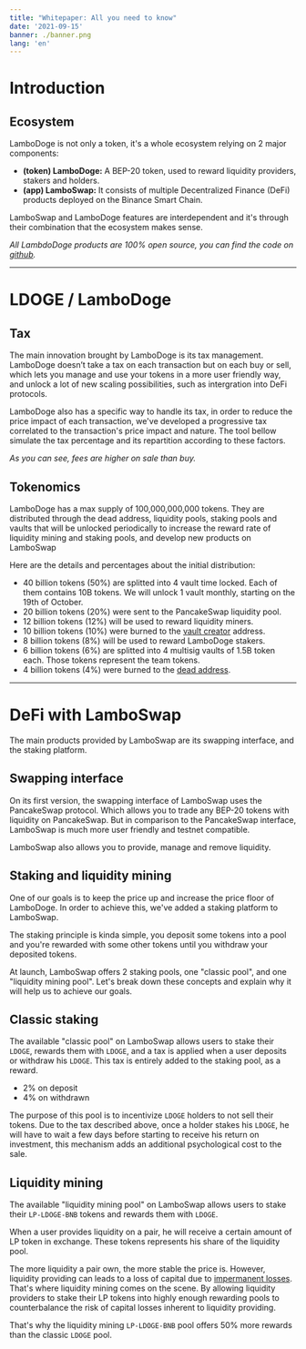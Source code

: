 ```yaml
---
title: "Whitepaper: All you need to know"
date: '2021-09-15'
banner: ./banner.png
lang: 'en'
---
```


# Introduction

## Ecosystem

LamboDoge is not only a token, it's a whole ecosystem relying on 2 major components:

- **(token) LamboDoge:** A BEP-20 token, used to reward liquidity providers, stakers and holders.
- **(app) LamboSwap:** It consists of multiple Decentralized Finance (DeFi) products deployed on the Binance Smart Chain.

LamboSwap and LamboDoge features are interdependent and it's through their combination that the ecosystem makes sense.

*All LambdoDoge products are 100% open source, you can find the code on [github](https://github.com/lamboDoge/).*

---

# LDOGE / LamboDoge

## Tax

The main innovation brought by LamboDoge is its tax management. LamboDoge doesn’t take a tax on each transaction but on each buy or sell,
which lets you manage and use your tokens in a more user friendly way, and unlock a lot of new scaling possibilities, such as intergration
into DeFi protocols.

LamboDoge also has a specific way to handle its tax, in order to reduce the price impact of each transaction,
we've developed a progressive tax correlated to the transaction's price impact and nature.
The tool bellow simulate the tax percentage and its repartition according to these factors.

<TaxSimulator/>

*As you can see, fees are higher on sale than buy.*

## Tokenomics

LamboDoge has a max supply of 100,000,000,000 tokens. They are distributed through the dead address, liquidity pools, staking pools and
vaults that will be unlocked periodically to increase the reward rate of liquidity mining and staking pools,
and develop new products on LamboSwap

Here are the details and percentages about the initial distribution:

- 40 billion tokens (50%) are splitted into 4 vault time locked. Each of them contains 10B tokens.
We will unlock 1 vault monthly, starting on the 19th of October.
- 20 billion tokens (20%) were sent to the PancakeSwap liquidity pool.
- 12 billion tokens (12%) will be used to reward liquidity miners.
- 10 billion tokens (10%) were burned to the [vault creator](https://bscscan.com/address/0x08ec88cc52edf0fff9b7672d4c640a915a7021bb) address.
- 8 billion tokens (8%) will be used to reward LamboDoge stakers.
- 6 billion tokens (6%) are splitted into 4 multisig vaults of 1.5B token each. Those tokens represent the team tokens.
- 4 billion tokens (4%) were burned to the [dead address](https://bscscan.com/address/0x000000000000000000000000000000000000dead).

---

# DeFi with LamboSwap

The main products provided by LamboSwap are its swapping interface, and the staking platform.

## Swapping interface

On its first version, the swapping interface of LamboSwap uses the PancakeSwap protocol.
Which allows you to trade any BEP-20 tokens with liquidity on PancakeSwap. But in comparison to the PancakeSwap interface,
LamboSwap is much more user friendly and testnet compatible.

LamboSwap also allows you to provide, manage and remove liquidity.

## Staking and liquidity mining

One of our goals is to keep the price up and increase the price floor of LamboDoge. In order to achieve this,
we've added a staking platform to LamboSwap.

The staking principle is kinda simple, you deposit some tokens into a pool and you're rewarded with some other tokens until
you withdraw your deposited tokens.

At launch, LamboSwap offers 2 staking pools, one "classic pool", and one "liquidity mining pool". Let's break down these concepts and explain
why it will help us to achieve our goals.

## Classic staking

The available "classic pool" on LamboSwap allows users to stake their `LDOGE`, rewards them with `LDOGE`,
and a tax is applied when a user deposits or withdraw his `LDOGE`. This tax is entirely added to the staking pool, as a reward.

- 2% on deposit
- 4% on withdrawn

The purpose of this pool is to incentivize `LDOGE` holders to not sell their tokens. Due to the tax described above,
once a holder stakes his `LDOGE`, he will have to wait a few days before starting to receive his return on investment,
this mechanism adds an additional psychological cost to the sale.

## Liquidity mining

The available "liquidity mining pool" on LamboSwap allows users to stake their `LP-LDOGE-BNB` tokens and rewards them with `LDOGE`.

When a user provides liquidity on a pair, he will receive a certain amount of LP token in exchange. These tokens represents
his share of the liquidity pool.

The more liquidity a pair own, the more stable the price is. However, liquidity providing can leads to a loss of capital due to
[impermanent losses](https://finematics.com/impermanent-loss-explained/). That's where liquidity mining comes on the scene.
By allowing liquidity providers to stake their LP tokens into highly enough rewarding pools to counterbalance the risk of capital losses
inherent to liquidity providing.

That's why the liquidity mining `LP-LDOGE-BNB` pool offers 50% more rewards than the classic `LDOGE` pool.
